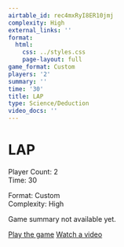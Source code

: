 ```yaml
---
airtable_id: rec4mxRyI8ER10jmj
complexity: High
external_links: ''
format:
  html:
    css: ../styles.css
    page-layout: full
game_format: Custom
players: '2'
summary: ''
time: '30'
title: LAP
type: Science/Deduction
video_docs: ''
---
```


# LAP

:::{.game-info-box}
:::{.game-stats}
:::{.left-stats}
Player Count: 2  
Time: 30
:::
:::{.right-stats}
Format: Custom  
Complexity: High
:::
:::
:::

Game summary not available yet.

:::{.game-actions}
<a href="#" class="btn btn-play"><i class="fa fa-gamepad"></i> Play the game</a>
<a href="#" class="btn btn-watch"><i class="fa fa-video"></i> Watch a video</a>
:::